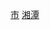 {{Catnav|頁面分類|...|中国各省行政区划|湖南行政区划|湖南省地级行政区|湘潭|湘潭行政区划|湘潭区县市}}
{{Catnav|頁面分類|...|湖南省县级行政区|湖南省县份}}
{{catmore|韶山市}}

[[Category:湘潭区县市|市]]
[[Category:湖南县级市|湘潭]]